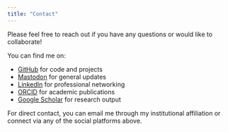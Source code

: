 ```yaml
---
title: "Contact"
---
```


Please feel free to reach out if you have any questions or would like to collaborate!

You can find me on:

- [GitHub](https://github.com/RPanczak) for code and projects
- [Mastodon](https://mastodon.social/@RPanczak) for general updates
- [LinkedIn](https://ch.linkedin.com/in/rpanczak) for professional networking
- [ORCID](http://orcid.org/0000-0001-5141-683X) for academic publications
- [Google Scholar](https://scholar.google.com/citations?user=8j-L0asAAAAJ) for research output

For direct contact, you can email me through my institutional affiliation or connect via any of the social platforms above.